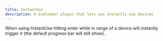 ```yaml
---
title: InstantUse
description: A Gimloader plugin that lets you instantly use devices
---
```



When using InstantUse hitting enter while in range of a device will instantly trigger it (the default progress bar will still show).

<ButtonInstall client:only="svelte" name="InstantUse" url="https://raw.githubusercontent.com/TheLazySquid/Gimloader/main/plugins/InstantUse.js" />